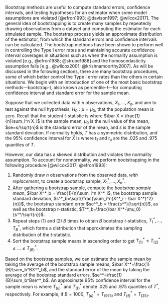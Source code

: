 Bootstrap methods are useful to compute standard errors, confidence intervals, and testing hypotheses for an estimator when some model assumptions are violated [@efron1993; @davison1997; @wilcox2017]. The general idea of bootstrapping is to create many samples by repeatedly drawing observations from a dataset and computing the estimator for each simulated sample. The bootstrap process yields an approximate distribution of the estimator, from which the standard errors and confidence intervals can be calculated. The bootstrap methods have been shown to perform well in controlling the Type I error rates and maintaining accurate confidence interval coverages in situations such as when the normality assumption is violated [e.g., @efron1988; @strube1988] and the homoscedasticity assumption fails [e.g., @wilcox2001; @krishnamoorthy2007]. As will be discussed in the following sections, there are many bootstrap procedures, some of which better control the Type I error rates than the others in certain situations. We begin with an introduction of one of the most basic bootstrap methods---bootstrap-t, also known as percentile-t---for computing confidence interval and standard error for the sample mean.

Suppose that we collected data with $n$ observations, $X_1, \dots, X_n$, and aim to test against the null hypothesis, $H_0: \mu=\mu_0$, that the population mean is zero. Recall that the student *t-*statistic is 
\begin{equation}
T = \frac{\bar X - \mu_0}{se}, 
\end{equation}
where $\bar X = \frac{1}{n}\sum_i^n X_i$ is the sample mean, $\mu_0$ is the null value of the mean, $se=s/\sqrt{n}$ is the standard error of the mean, and $s$ is the sample standard deviation. If normality holds, $T$ has a symmetric distribution, and the 95% confidence interval for $\bar X$ is 
\begin{equation}
[\bar X-t_{u} se, \bar X - t_{\ell} se],  
\end{equation}
where $t_\ell{}$ and $t_u$ are the .025 and .975 quantiles of $T$. 

However, our data has a skewed distribution and violates the normality assumption. To account for nonnormality, we perform bootstrapping in the following procedure [@wilcox2017; @efron1993]:

1. Randomly draw $n$ observations from the observed data, *with replacement*, to create a bootstrap sample, $X^*_1, \dots, X_n^*$. 
2. After gathering a bootstrap sample, compute the *bootstrap sample mean*, $\bar X^*_b = \frac{1}{n}\sum_i^n X^*_i$, the bootstrap sample standard deviation, $s^*_b=\sqrt{\frac{\sum_i^n(X^*_i - \bar X^*)^2}{n}}$, the bootstrap standard error $se^*_b = \frac{s^*}{\sqrt{n}}$, as well as the bootstrap *t-*statistic, $T^*_b=\frac{\bar X^*-\mu_0}{s^*/\sqrt{n}}$. 
3. Repeat steps (1) and (2) $B$ times to obtain $B$ bootstrap *t*-statistics, $T^*_1, \dots, T^*_B$, which forms a distribution that approximates the sampling distribution of the *t*-statistic. 
4. Sort the bootstrap sample means in ascending order to get $T^*_{(1)} \leq T^*_{(2)} \leq \dots \leq T^*_{(B)}$. 

Based on the bootstrap samples, we can estimate the sample mean by taking the average of the bootstrap sample means, $\bar X^*=\frac{1}{B}\sum_b^BX^*_b$, and the standard error of the mean by taking the average of the bootstrap standard errors, $se^*=\frac{1}{B}\sum_b^Bse^*_b$. An approximate 95% confidence interval for the sample mean is
\begin{equation}
[\bar X^* - T^*_{(u)}se^*, \bar X^* - T^*_{(\ell)}se^*]
\end{equation}
where $T^*_{(u)}$ and $T^*_{(\ell)}$ denote .025 and .975 quantiles of $T^*$, respectively. For example, if $B=1000$, $T^*_{(u)}= T_{(975)}$ and $T^*_{(\ell)} = T_{(25)}$.
